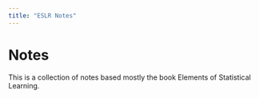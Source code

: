 ```yaml
---
title: "ESLR Notes"
---
```


# Notes

This is a collection of notes based mostly the book Elements of Statistical Learning.
